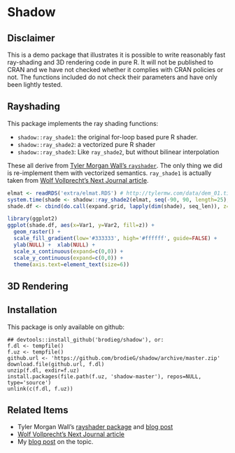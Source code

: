# Shadow

## Disclaimer

This is a demo package that illustrates it is possible to write reasonably fast
ray-shading and 3D rendering code in pure R.  It will not be published to CRAN
and we have not checked whether it complies with CRAN policies or not.  The
functions included do not check their parameters and have only been lightly
tested.

## Rayshading

This package implements the ray shading functions:

* `shadow::ray_shade1`: the original for-loop based pure R shader.
* `shadow::ray_shade2`: a vectorized pure R shader
* `shadow::ray_shade3`: Like `ray_shade2`, but without bilinear interpolation

These all derive from [Tyler Morgan Wall's `rayshader`][1].  The only thing we
did is re-implement them with vectorized semantics.  `ray_shade1` is actually
taken from [Wolf Vollprecht's Next Journal article][2].

```r
elmat <- readRDS('extra/elmat.RDS') # http://tylermw.com/data/dem_01.tif.zip
system.time(shade <- shadow::ray_shade2(elmat, seq(-90, 90, length=25), 45))
shade.df <- cbind(do.call(expand.grid, lapply(dim(shade), seq_len)), z=c(shade))

library(ggplot2)
ggplot(shade.df, aes(x=Var1, y=Var2, fill=z)) +
  geom_raster() +
  scale_fill_gradient(low='#333333', high='#ffffff', guide=FALSE) +
  ylab(NULL) +  xlab(NULL) +
  scale_x_continuous(expand=c(0,0)) +
  scale_y_continuous(expand=c(0,0)) +
  theme(axis.text=element_text(size=6))
```

## 3D Rendering




## Installation

This package is only available on github:

```
## devtools::install_github('brodieg/shadow'), or:
f.dl <- tempfile()
f.uz <- tempfile()
github.url <- 'https://github.com/brodieG/shadow/archive/master.zip'
download.file(github.url, f.dl)
unzip(f.dl, exdir=f.uz)
install.packages(file.path(f.uz, 'shadow-master'), repos=NULL, type='source')
unlink(c(f.dl, f.uz))
```

## Related Items

* Tyler Morgan Wall's [rayshader package][1] and [blog post][3]
* [Wolf Vollprecht's Next Journal article][2]
* My [blog post][4] on the topic.

[1]: https://github.com/tylermorganwall/rayshader
[2]: https://nextjournal.com/wolfv/how-fast-is-r-with-fastr-pythran
[3]: http://www.tylermw.com/throwing-shade/
[4]: https://www.brodieg.com/2018/10/23/do-not-shade-r/
